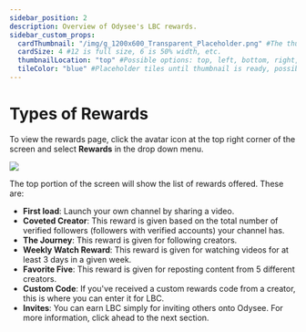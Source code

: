 ---
sidebar_position: 2
description: Overview of Odysee's LBC rewards.
sidebar_custom_props:
  cardThumbnail: "/img/g_1200x600_Transparent_Placeholder.png" #The thumbnail on the category card.
  cardSize: 4 #12 is full size, 6 is 50% width, etc.
  thumbnailLocation: "top" #Possible options: top, left, bottom, right, none
  tileColor: "blue" #Placeholder tiles until thumbnail is ready, possible options: blue, cream, darkpurple, lightpurple, mauve, orange, pink, none
---

# Types of Rewards

To view the rewards page, click the avatar icon at the top right corner of the screen and select **Rewards** in the drop down menu.

![](/img/en/category-monetization1.png)

The top portion of the screen will show the list of rewards offered. These are:

- **First load**: Launch your own channel by sharing a video.
- **Coveted Creator**: This reward is given based on the total number of verified followers (followers with verified accounts) your channel has.
- **The Journey**: This reward is given for following creators.
- **Weekly Watch Reward**: This reward is given for watching videos for at least 3 days in a given week.
- **Favorite Five**: This reward is given for reposting content from 5 different creators.
- **Custom Code**: If you've received a custom rewards code from a creator, this is where you can enter it for LBC.
- **Invites**: You can earn LBC simply for inviting others onto Odysee. For more information, click ahead to the next section.
